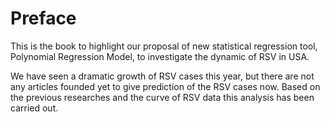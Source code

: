 # **Preface** {.unnumbered}

This is the book to highlight our proposal of new statistical regression tool, Polynomial Regression Model, to investigate the dynamic of RSV in USA.

We have seen a dramatic growth of RSV cases this year, but there are not any articles founded yet to give prediction of the RSV cases now. Based on the previous researches and the curve of RSV data this analysis has been carried out.
